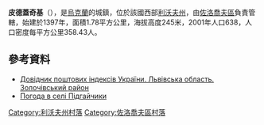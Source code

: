 {{coord|49|45|9|N|24|29|14|E|scale:100000|display=title}}

'''皮德蓋奇基'''（{{lang-uk|Підгайчики}}），是[[烏克蘭|烏克蘭]]的城鎮，位於該國西部[[利沃夫州|利沃夫州]]，由[[佐洛喬夫區|佐洛喬夫區]]負責管轄，始建於1397年，面積1.78平方公里，海拔高度245米，2001年人口638，人口密度每平方公里358.43人。

==參考資料==
*[http://www.uaidx.com/13/290?f=index&d=desc&lang=ua Довідник поштових індексів України. Львівська область. Золочівський район] {{Wayback|url=http://www.uaidx.com/13/290?f=index&d=desc&lang=ua |date=20160127100105 }}
* [http://weather.in.ua/ua/l'vovskaja/20501 Погода в селі Підгайчики]{{Wayback|url=http://weather.in.ua/ua/l%27vovskaja/20501 |date=20111221152052 }}

[[Category:利沃夫州村落|Category:利沃夫州村落]]
[[Category:佐洛喬夫區村落|Category:佐洛喬夫區村落]]


{{Lviv-geo-stub}}